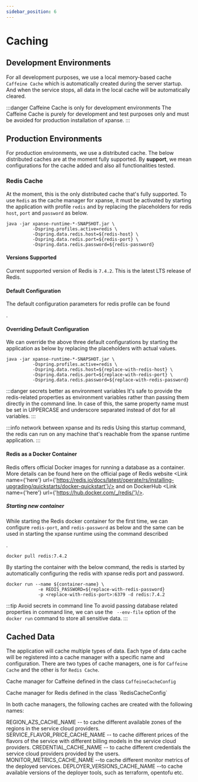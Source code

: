 ```yaml
---
sidebar_position: 6
---
```



# Caching

## Development Environments

For all development purposes, we use a local memory-based cache `Caffeine Cache` which is automatically created during the server startup.
And when the service stops, all data in the local cache will be automatically cleared.

:::danger Caffeine Cache is only for development environments
The Caffeine Cache is purely for development and test purposes only and must be avoided for production installation of xpanse.
:::

## Production Environments

For production environments, we use a distributed cache. The below distributed caches are at the moment fully supported.
By **support**, we mean configurations for the cache added and also all functionalities tested.

### Redis Cache

At the moment, this is the only distributed cache that's fully supported.
To use `Redis` as the cache manager for xpanse, it must be activated by starting the application with profile `redis` and
by replacing the placeholders for redis `host`, `port` and `password` as below.

```shell
java -jar xpanse-runtime-*-SNAPSHOT.jar \
          -Dspring.profiles.active=redis \
          -Dspring.data.redis.host=${redis-host} \
          -Dspring.data.redis.port=${redis-port} \
          -Dspring.data.redis.password=${redis-password}
```

#### Versions Supported

Current supported version of Redis is `7.4.2`. This is the latest LTS release of Redis.

#### Default Configuration

The default configuration parameters for redis profile can be found

<Link
    name={'here'}
    url={
        'https://github.com/eclipse-xpanse/xpanse/blob/main/runtime/src/main/resources/application-redis.properties#L6~L9'
    }
/>
.

#### Overriding Default Configuration

We can override the above three default configurations by starting the application as below by replacing the placeholders
with actual values.

```shell
java -jar xpanse-runtime-*-SNAPSHOT.jar \
          -Dspring.profiles.active=redis \
          -Dspring.data.redis.host=${replace-with-redis-host} \
          -Dspring.data.redis.port=${replace-with-redis-port} \
          -Dspring.data.redis.password=${replace-with-redis-password}

```

:::danger secrets better as environment variables
It's safe to provide the redis-related properties as environment variables rather than passing them
directly in the command line.
In case of this,
the same property name must be set in UPPERCASE and underscore separated instead of dot for all variables.
:::

:::info network between xpanse and its redis
Using this startup command, the redis can run on any machine that's reachable from the xpanse runtime application.
:::

#### Redis as a Docker Container

Redis offers official Docker images for running a database as a container.
More details can be found here on the official page of Redis
website <Link name={'here'} url={'https://redis.io/docs/latest/operate/rs/installing-upgrading/quickstarts/docker-quickstart'}/> and on
DockerHub <Link name={'here'} url={'https://hub.docker.com/_/redis/'}/>.

##### Starting new container

While starting the Redis docker container for the first time, we can configure `redis-port`, and
`redis-password` as below and the same can be used in starting the xpanse runtime using the command described

<Link name={'above'} url={'./redis-cache#overriding-default-configuration'} isOpenInNewTab={false} />.

```shell
docker pull redis:7.4.2
```

By starting the container with the below command, the redis is started by automatically configuring the redis with
xpanse redis port and password.

```shell
docker run --name ${container-name} \
            -e REDIS_PASSWORD=${replace-with-redis-password}
            -p <replace-with-redis-port>:6379 -d redis:7.4.2
```

:::tip Avoid secrets in command line
To avoid passing database related properties in command line, we can use the ` --env-file` option of the `
docker run` command to store all sensitive data.
:::

## Cached Data

The application will cache multiple types of data. Each type of data cache will be registered into a cache manager with a specific name and configuration.
There are two types of cache managers, one is for `Caffeine Cache` and the other is for `Redis Cache`.

Cache manager for Caffeine defined in the class `CaffeineCacheConfig`

<Link
    name={'here'}
    url={
        'https://github.com/eclipse-xpanse/xpanse/blob/main/modules/cache/src/main/java/org/eclipse/xpanse/modules/cache/CaffeineCacheConfig.java#L50~L60'
    }
/>
Cache manager for Redis defined in the class `RedisCacheConfig`
<Link
    name={'here'}
    url={
        'https://github.com/eclipse-xpanse/xpanse/blob/main/modules/cache/src/main/java/org/eclipse/xpanse/modules/cache/RedisCacheConfig.java#L72~L86'
    }
/>

In both cache managers, the following caches are created with the following names:

REGION_AZS_CACHE_NAME -- to cache different available zones of the regions in the service cloud providers.
SERVICE_FLAVOR_PRICE_CACHE_NAME -- to cache different prices of the flavors of the service with different billing models in the service cloud providers.
CREDENTIAL_CACHE_NAME -- to cache different credentials the service cloud providers provided by the users.
MONITOR_METRICS_CACHE_NAME --to cache different monitor metrics of the deployed services.
DEPLOYER_VERSIONS_CACHE_NAME --to cache available versions of the deployer tools, such as terraform, opentofu etc.
